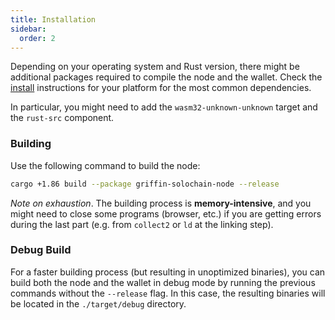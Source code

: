 ```yaml
---
title: Installation
sidebar:
  order: 2
---
```


Depending on your operating system and Rust version, there might be additional packages required to compile the node and the wallet. Check the [install](https://docs.substrate.io/install/) instructions for your platform for the most common dependencies.

In particular, you might need to add the `wasm32-unknown-unknown` target and the `rust-src` component.

### Building

Use the following command to build the node:

```bash
cargo +1.86 build --package griffin-solochain-node --release
```

*Note on exhaustion*. The building process is **memory-intensive**, and you might need to close some programs (browser, etc.) if you are getting errors during the last part (e.g. from `collect2` or `ld` at the linking step).

### Debug Build

For a faster building process (but resulting in unoptimized binaries), you can build both the node and the wallet in debug mode by running the previous commands without the `--release` flag. In this case, the resulting binaries will be located in the `./target/debug` directory.

